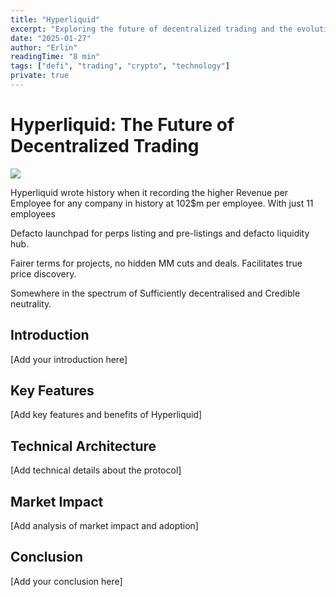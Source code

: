 ```yaml
---
title: "Hyperliquid"
excerpt: "Exploring the future of decentralized trading and the evolution of DeFi protocols."
date: "2025-01-27"
author: "Erlin"
readingTime: "8 min"
tags: ["defi", "trading", "crypto", "technology"]
private: true
---
```


# Hyperliquid: The Future of Decentralized Trading

![](/images/hl_rpe.jpeg)

Hyperliquid wrote history when it recording the higher Revenue per Employee for any company in history at 102$m per employee. With just 11 employees


Defacto launchpad for perps listing and pre-listings and defacto liquidity hub.

Fairer terms for projects, no hidden MM cuts and deals. Facilitates true price discovery.

Somewhere in the spectrum of Sufficiently decentralised and Credible neutrality.
## Introduction

[Add your introduction here]

## Key Features

[Add key features and benefits of Hyperliquid]

## Technical Architecture

[Add technical details about the protocol]

## Market Impact

[Add analysis of market impact and adoption]

## Conclusion

[Add your conclusion here]
